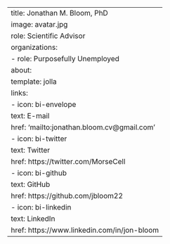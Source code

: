 ---
title: Jonathan M. Bloom, PhD
image: avatar.jpg
role: Scientific Advisor
organizations:
  - role: Purposefully Unemployed
about:
  template: jolla
  links:
    - icon: bi-envelope
      text: E-mail
      href: 'mailto:jonathan.bloom.cv@gmail.com'
    - icon: bi-twitter
      text: Twitter
      href: https://twitter.com/MorseCell
    - icon: bi-github
      text: GitHub
      href: https://github.com/jbloom22
    - icon: bi-linkedin
      text: LinkedIn
      href: https://www.linkedin.com/in/jon-bloom
---